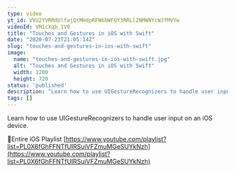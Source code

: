 ```yaml
---
type: video
yt_id: VVU2YVRMdUlfajQtMHdpRFN6bWFQY3RRLlZNMWNYcWJfMVYw
videoId: VM1cXqb_1V0
title: "Touches and Gestures in iOS with Swift"
date: "2020-07-23T21:05:14Z"
slug: "touches-and-gestures-in-ios-with-swift"
image: 
  name: "touches-and-gestures-in-ios-with-swift.jpg"
  alt: "Touches and Gestures in iOS with Swift"
  width: 1280
  height: 720
status: 'published'
description: "Learn how to use UIGestureRecognizers to handle user input on an iOS device."
tags: []
---
```


Learn how to use UIGestureRecognizers to handle user input on an iOS device.

🔗Entire iOS Playlist 
[https://www.youtube.com/playlist?list=PL0X6fGhFFNTfUIRSuiVFZmuMGeSUYkNzh](https://www.youtube.com/playlist?list=PL0X6fGhFFNTfUIRSuiVFZmuMGeSUYkNzh)


